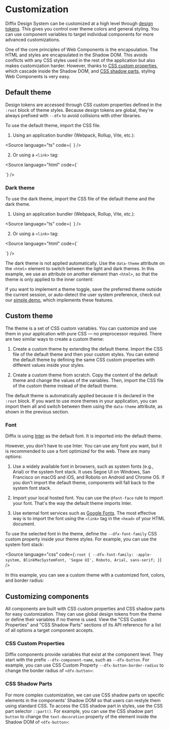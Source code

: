 
<Meta title="Customization" />

# Customization

Diffix Design System can be customized at a high level through [design tokens](/?path=/docs/customization--documentation). This gives you control over theme colors and general styling. You can use component variables to target individual components for more advanced customizations.

One of the core principles of Web Components is the encapsulation. The HTML and styles are encapsulated in the Shadow DOM. This avoids conflicts with any CSS styles used in the rest of the application but also makes customization harder. However, thanks to [CSS custom properties](https://developer.mozilla.org/en-US/docs/Web/CSS/--*), which cascade inside the Shadow DOM, and [CSS shadow parts](https://developer.mozilla.org/en-US/docs/Web/CSS/CSS_shadow_parts), styling Web Components is very easy.

## Default theme

Design tokens are accessed through CSS custom properties defined in the `:root` block of theme styles. Because design tokens are global, they're always prefixed with `--dfx` to avoid collisions with other libraries.

To use the default theme, import the CSS file.

1. Using an application bundler (Webpack, Rollup, Vite, etc.):

<Source
  language="ts"
  code={`
`}
/>

2. Or using a `<link>` tag:

<Source
  language="html"
  code={`
<link href="/node_modules/diffix-test/dist/themes/default.css" rel="stylesheet" />
`}
/>

### Dark theme

To use the dark theme, import the CSS file of the default theme and the dark theme.

1. Using an application bundler (Webpack, Rollup, Vite, etc.):

<Source
  language="ts"
  code={`
`}
/>

2. Or using a `<link>` tag:

<Source
  language="html"
  code={`
<link href="/node_modules/diffix-test/dist/themes/default.css" rel="stylesheet" />
<link href="/node_modules/diffix-test/dist/themes/dark.css" rel="stylesheet" />
`}
/>

The dark theme is not applied automatically. Use the `data-theme` attribute on the `<html>` element to switch between the light and dark themes. In this example, we use an attribute on another element than `<html>`, so that the theme is only applied to the inner content:

<style>{`
  #story--getting-started--dark-theme-inner div {
    display: grid;
    grid-template-columns: repeat(2, 1fr);
  }
  [data-theme='custom'] {
    padding: 0;
  }
`}</style>

<Canvas sourceState="shown" of={Stories.DarkTheme} />

If you want to implement a theme toggle, save the preferred theme outside the current session, or auto-detect the user system preference, check out our [simple demo](https://github.com/dominikfryc/diffix-test/tree/next/demo/), which implements these features.

## Custom theme

The theme is a set of CSS custom variables. You can customize and use them in your application with pure CSS — no preprocessor required. There are two similar ways to create a custom theme:

1. Create a custom theme by extending the default theme. Import the CSS file of the default theme and then your custom styles. You can extend the default theme by defining the same CSS custom properties with different values inside your styles.

2. Create a custom theme from scratch. Copy the content of the default theme and change the values of the variables. Then, import the CSS file of the custom theme instead of the default theme.

The default theme is automatically applied because it is declared in the `:root` block. If you want to use more themes in your application, you can import them all and switch between them using the `data-theme` attribute, as shown in the previous section.

### Font

Diffix is using [Inter](https://fonts.google.com/specimen/Inter) as the default font. It is imported into the default theme.

However, you don't have to use Inter. You can use any font you want, but it is recommended to use a font optimized for the web. There are many options:

1. Use a widely available font in browsers, such as system fonts (e.g., Arial) or the system font stack. It uses Segoe UI on Windows, San Francisco on macOS and iOS, and Roboto on Android and Chrome OS. If you don't import the default theme, components will fall back to the system font stack.

2. Import your local hosted font. You can use the `@font-face` rule to import your font. That's the way the default theme imports Inter.

3. Use external font services such as [Google Fonts](https://fonts.google.com/). The most effective way is to import the font using the `<link>` tag in the `<head>` of your HTML document.

To use the selected font in the theme, define the `--dfx-font-family` CSS custom property inside your theme styles. For example, you can use the system font stack:

<Source
  language="css"
  code={`
:root {
  --dfx-font-family: -apple-system, BlinkMacSystemFont, 'Segoe UI', Roboto, Arial, sans-serif;
}
`}
/>

In this example, you can see a custom theme with a customized font, colors, and border radius:

<Canvas sourceState="shown" of={Stories.CustomTheme} />

## Customizing components

All components are built with CSS custom properties and CSS shadow parts for easy customization. They can use global design tokens from the theme or define their variables if no theme is used. View the "CSS Custom Properties" and "CSS Shadow Parts" sections of its API reference for a list of all options a target component accepts.

### CSS Custom Properties

Diffix components provide variables that exist at the component level. They start with the prefix `--dfx-component-name`, such as `--dfx-button`. For example, you can use CSS Custom Property `--dfx-button-border-radius` to change the border radius of `<dfx-button>`:

<Canvas sourceState="shown" of={Stories.CSSCustomProperty} />

### CSS Shadow Parts

For more complex customization, we can use CSS shadow parts on specific elements in the components' Shadow DOM so that users can restyle them using standard CSS. To access the CSS shadow part in styles, use the CSS part selector `::part()`. For example, you can use the CSS shadow part `button` to change the `text-decoration` property of the element inside the Shadow DOM of `<dfx-button>`:

<Canvas sourceState="shown" of={Stories.CSSPart} />
